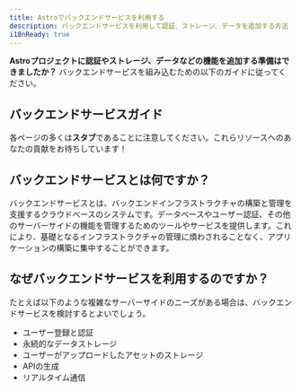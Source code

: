 ```yaml
---
title: Astroでバックエンドサービスを利用する
description: バックエンドサービスを利用して認証、ストレージ、データを追加する方法
i18nReady: true
---
```


**Astroプロジェクトに認証やストレージ、データなどの機能を追加する準備はできましたか？** バックエンドサービスを組み込むための以下のガイドに従ってください。

## バックエンドサービスガイド

<BackendGuidesNav />

各ページの多くは**スタブ**であることに注意してください。これらリソースへのあなたの貢献をお待ちしています！

## バックエンドサービスとは何ですか？

バックエンドサービスとは、バックエンドインフラストラクチャの構築と管理を支援するクラウドベースのシステムです。データベースやユーザー認証、その他のサーバーサイドの機能を管理するためのツールやサービスを提供します。これにより、基礎となるインフラストラクチャの管理に煩わされることなく、アプリケーションの構築に集中することができます。

## なぜバックエンドサービスを利用するのですか？

たとえば以下のような複雑なサーバーサイドのニーズがある場合は、バックエンドサービスを検討するとよいでしょう。

- ユーザー登録と認証
- 永続的なデータストレージ
- ユーザーがアップロードしたアセットのストレージ
- APIの生成
- リアルタイム通信

